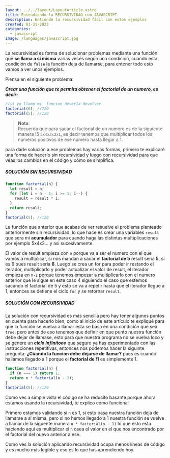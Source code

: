 ```yaml
---
layout: ../../layout/LayoutArticle.astro
title: Entendiendo la RECURSIVIDAD con JAVASCRIPT
description: Entiende la recursividad fácil con estos ejemplos
created: 01-31-2023
categories:
  - javascript
image: /languages/javascript.jpg
---
```


La recursividad es forma de solucionar problemas mediante una función que **se llama a si misma** varias veces según una condición, cuando esta condición da `false` la función deja de llamarse, para entener todo esto vamos a ver unos ejemplos.

Piensa en el siguiente problema:

**_Crear una función que te permita obtener el factorial de un numero, es decir:_**

```js
//si yo llamo mi  funcion devería devolver
factorial(6); //720
factorial(5); //120
```

> **Nota**:  
> Recuerda que para sacar el factorial de un numero es de la siguiente manera !5 `5x4x3x2x1`, es decir tenemos que multiplicar todos los numeros positivos de ese número hasta llegar a 1.

para darle solución a ese problemas hay varias formas, primero te explicaré una forma de hacerlo sin recursividad y luego con recursividad para que veas los cambios en el código y cómo se simplifica.

##### SOLUCIÓN SIN RECURSIVIDAD

```js
function factorial(n) {
  let result = n;
  for (let i = n - 1; i >= 1; i--) {
    result = result * i;
  }
  return result;
}
factorial(5); //120
```

La función que anterior que acabas de ver resuelve el problema planteado anteriormente sin recursividad, lo que hace es crear una variables `result` que sera mi **acumulador** para cuando haga las distintas multiplicaciones por ejemplo 5x4x3... y asi sucesivamente.

El valor de result empieza con `n` porque va a ser el numero con el que vamos a multiplicar, si nos mandan a sacar el **factorial de 5** result seria **5**, si es 6 pues result seria **6**. Luego se crea un for para poder ir restando el iterador, multiplicarlo y poder actualizar el valor de result, el iterador empieza en `n-1` porque tenemos empezar a multiplicarlo con el numero anterior que le sigue en este caso 4 siguiendo el caso que estemos sacando el factorial de 5 y esto se va a repetir hasta que el iterador llegue a 1, entonces se detiene el ciclo `for` y se retornar `result`.

##### SOLUCIÓN CON RECURSIVIDAD

La solución con recursividad es más sencilla pero hay tener algunos puntos en cuenta para hacerlo bien, como al inicio de este artículo te expliqué para que la función se vuelva a llamar esta se basa en una condición que sea `true`, pero antes de eso tenemos que definir en que punto nuestra función debe dejar de llamase, esto para que nuestra programa no se vuelva loco y se genere un **_ciclo infinitooo_** que seguro ya has experimentado con las instrucciones repetitivas, entonces nos podemos hacer la siguinte pregunta: **¿Cúando la función debe dejarse de llamar?** pues es cuando hallamos llegado a 1 porque el **factorial de !1** es simplemente 1.

```js
function factorial(n) {
  if (n === 1) return 1;
  return n * factorial(n - 1);
}
factorial(5); //120
```

Como ves a simple vista el código se ha reducito basante porque ahora estamos usando la recursividad, te explico como funciona:

Primero estamos validando si `n` es 1, si esto pasa nuestra función deja de llamarse a sí misma, pero si no hemos llegado a 1 nuestra función se vuelve a llamar de la siguente manera `n * factorial(n - 1)` lo que esto está haciendo aquí es multiplicar el `n` osea el valor en el que nos encontrado por el factorial del nuevo anterior a ese.

Como ves la solución aplicando recursividad ocupa menos lineas de código y es mucho más legible y eso es lo que has aprendiendo hoy.
